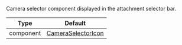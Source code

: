 Camera selector component displayed in the attachment selector bar.

| Type               | Default      |
| - | - |
| component | [CameraSelectorIcon](https://github.com/GetStream/stream-chat-react-native/blob/master/package/src/components/AttachmentPicker/components/CameraSelectorIcon.tsx) |

